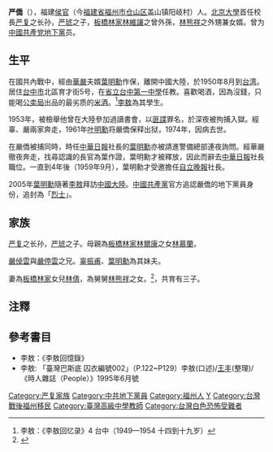 {{Infobox_officeholder
| name = 严僑
| image name =
| width = 
| Sex = 男
| Native place =   
| now = 
| period = 
| party = {{CPC}}（地下黨員）
| date of birth = 1920年1月1日
| place of birth = {{ROC-1912|福建省}}[[侯官縣|侯官縣]]
| date of death = 1974年7月（54歲）
| place of death = {{ROC|臺灣省}}[[臺中市_(省轄市)|臺中市]]
| nationality = {{ROC}}
| spouse = [[林倩|林倩]]
| relatives =[[嚴復|嚴復]]（祖父）<br>[[嚴琥|嚴琥]]（父）<br>林慕兰（母）<br>[[辜嚴倬雲|嚴倬雲]]（大妹）<br>[[華嚴_(作家)|嚴停雲]]（二妹）<br>
| children =3子
| educate = 
* [[福建协和大学|私立福建協和大學]]畢業
| past = 
* 中共黨員
* 台中一中任教
}}
'''严僑'''（{{bd|1920年|1月1日|1974年|7月||}}），福建[[侯官|侯官]]（今[[福建省|福建省]][[福州市|福州市]][[仓山区|仓山区]]盖山镇阳岐村）人。[[北京大學|北京大學]]首任校長[[严复|严复]]之长孙，[[严琥|严琥]]之子，[[板橋林家|板橋林家]][[林維讓|林維讓]]之曾外孫，[[林熊祥|林熊祥]]之外甥兼女婿。曾为[[中國共產党|中國共產党]][[地下黨|地下黨]]员。

==生平==
在國共內戰中，經由[[華嚴_(作家)|華嚴]]夫婿[[葉明勳|葉明勳]]作保，離開中國大陸，於1950年8月到[[台湾|台湾]]。居住[[台中市|台中市]]北區育才街5号，在[[臺中市立臺中第一高級中等學校|省立台中第一中學]]任教。喜歡喝酒，因為沒錢，只能喝[[臺灣菸酒公司|公卖局]]出品的最劣质的[[米酒|米酒]]。<ref>李敖：《李敖回忆录》4 台中（1949—1954 十四到十九岁）</ref>[[李敖|李敖]]為其學生。

1953年，被檢舉他曾在大陸參加過讀書會，以[[匪諜|匪諜]]罪名，於深夜被拘捕入獄。經辜、嚴兩家奔走，1961年[[叶明勳|叶明勳]]将嚴僑保释出狱，1974年，因病去世。

在嚴僑被捕同時，時任[[中華日報|中華日報]]社長的[[葉明勳|葉明勳]]亦被請進警備總部連夜詢問。經華嚴徹夜奔走，找尋認識的長官為葉作證，葉明勳才被釋放，因此而辭去[[中華日報|中華日報]]社長職位。一直到4年後（1959年9月），葉明勳才受邀擔任[[自立晚報|自立晚報]]社長。

2005年[[葉明勳|葉明勳]]隨著[[李敖|李敖]]拜訪[[中國大陸|中國大陸]]。[[中國共產黨|中國共產黨]]官方追認嚴僑的地下黨員身份，追封為「[[烈士|烈士]]」。

==家族==
[[严复|严复]]之长孙，[[严琥|严琥]]之子。母親為[[板橋林家|板橋林家]][[林爾康|林爾康]]之女[[林慕蘭|林慕蘭]]，

[[辜嚴倬雲|嚴倬雲]]與[[華嚴_(作家)|嚴停雲]]之兄。[[辜振甫|辜振甫]]、[[葉明勳|葉明勳]]為其妹夫。

妻為[[板橋林家|板橋林家]]女兒[[林倩|林倩]]，為舅舅[[林熊祥|林熊祥]]之女。<ref>{{cite book|title=勁寒梅香: 辜振甫人生紀實|author=黃天才 黃肇珩|url=http://books.google.com.tw/books?id=5puKlPQD5gwC&pg=PA139&lpg=PA139&dq=%E5%8B%81%E5%AF%92%E6%A2%85%E9%A6%99+%E8%BE%9C%E6%8C%AF%E7%94%AB%E4%BA%BA%E7%94%9F%E7%B4%80%E5%AF%A6+%E6%9E%97%E5%80%A9&source=bl&ots=xVryYukI2c&sig=Y53bDcBDbTbvx_ACpjtOtur_J7Y&hl=zh-TW&sa=X&ei=d_MYUtzKIcbSkAXtn4GwDw&ved=0CC4Q6AEwAA#v=onepage&q&f=false|publisher=聯經出版|pages=141|year=2005-01-22|isbn=9570828072|language=zh-tw|deadurl=yes|archiveurl=https://web.archive.org/web/20140222015445/http://books.google.com.tw/books?id=5puKlPQD5gwC#v=onepage&q&f=false|archivedate=2014-02-22}}</ref>，共育有三子。

==注釋==
{{reflist}}

==參考書目==
{{refbegin}}
*李敖：《李敖回憶錄》
*李敖: 「臺灣巴斯底 囚衣編號002」（P.122~P129）李敖(口述)/[[王丰_(台灣作家)|王丰]](整理)/《時人雜誌（People）》1995年6月號
{{refend}}

{{DEFAULTSORT:Y}}
[[Category:严复家族|Category:严复家族]]
[[Category:中共地下黨員|Category:中共地下黨員]]
[[Category:福州人|Category:福州人]]
[[Category:嚴姓|Y]]
[[Category:台灣戰後福州移民|Category:台灣戰後福州移民]]
[[Category:臺灣高級中學教師|Category:臺灣高級中學教師]]
[[Category:台灣白色恐怖受難者|Category:台灣白色恐怖受難者]]